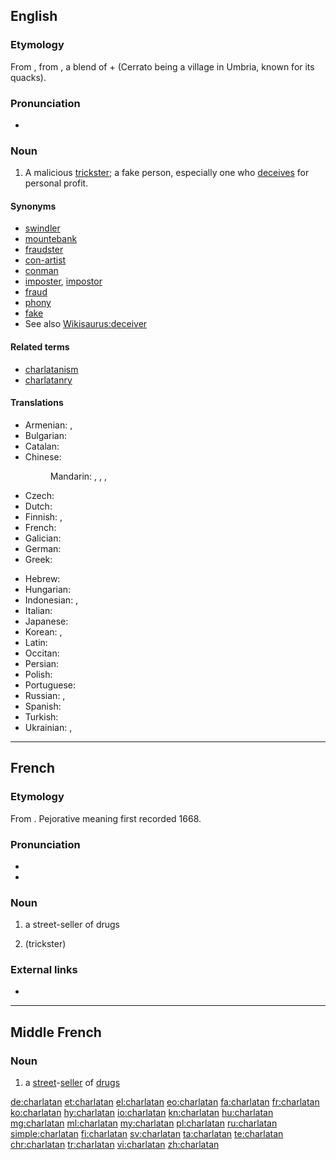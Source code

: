 {{also|charlatán}}
==English==
{{wikipedia}}

===Etymology===
From {{etyl|frm|en}} {{term|charlatan|lang=frm}}, from {{etyl|roa-oit|en}} {{term|ciarlatano||quack|lang=roa-oit}}, a blend of {{m|roa-oit|ciarlatore||chatterer}} + {{m|roa-oit|cerretano||hawker, quack|lit=native of Cerreto}} (Cerrato being a village in Umbria, known for its quacks).

===Pronunciation===
* {{a|US}} {{IPA|/ˈʃɑɹlətən/|lang=en}}

===Noun===
{{en-noun}}

# A malicious [[trickster]]; a fake person, especially one who [[deceive|deceives]] for personal profit.

====Synonyms====
* [[swindler]]
* [[mountebank]]
* [[fraudster]]
* [[con-artist]]
* [[conman]]
* [[imposter]], [[impostor]]
* [[fraud]]
* [[phony]]
* [[fake]]
* See also [[Wikisaurus:deceiver]]

====Related terms====
* [[charlatanism]]
* [[charlatanry]]

====Translations====
{{trans-top|malicious trickster}}
* Armenian: {{t|hy|ընդվայրաբան}}, {{t|hy|շառլատան}}
* Bulgarian: {{t+|bg|шарлата́нин|m}}
* Catalan: {{t+|ca|xarlatà|m}}
* Chinese:
*: Mandarin: {{t|cmn|騙子|sc=Hani}}, {{t+|cmn|骗子|tr=piànzǐ|sc=Hani}}, {{qualifier|quack}} {{t|cmn|庸醫|sc=Hani}}, {{t+|cmn|庸医|tr=yōngyī|sc=Hani}}
* Czech: {{t+|cs|šarlatán|m}}
* Dutch: {{t|nl|charlatan|m}}
* Finnish: {{t+|fi|huijari}}, {{t+|fi|puoskari}}
* French: {{t+|fr|charlatan|m}}
* Galician: {{t|gl|charlatán|m}}
* German: {{t+|de|Scharlatan|m}}
* Greek: {{t+|el|αγύρτης|m}}
{{trans-mid}}
* Hebrew: {{t+|he|שרלטן|m|tr=šarletan}}
* Hungarian: {{t+|hu|sarlatán}}
* Indonesian: {{t+|id|penipu}}, {{t+|id|dukun}}
* Italian: {{t+|it|ciarlatano|m}}
* Japanese: {{t|ja|薮医者|tr=yabuisha|sc=Jpan}}
* Korean: {{t+|ko|사기꾼|sc=Hani}}, {{t|ko|허풍선이|sc=Hani}}
* Latin: {{t|la|magus}}
* Occitan: {{t|oc|charlatan|m}}
* Persian: {{t+|fa|شارلاتان|tr=šârlâtân|sc=fa-Arab}}
* Polish: {{t|pl|szarlatan|m}}
* Portuguese: {{t+|pt|charlatão|m}}
* Russian: {{t+|ru|шарлата́н|m}}, {{t|ru|шарлата́нка|f}}
* Spanish: {{t+|es|charlatán|m}}
* Turkish: {{t+|tr|şarlatan}}
* Ukrainian: {{t+|uk|дури́світ|m|sc=Cyrl}}, {{t|uk|пройди́світ|m|sc=Cyrl}}
{{trans-bottom}}

----

==French==

===Etymology===
From {{etyl|it|fr}}. Pejorative meaning first recorded 1668.

===Pronunciation===
* {{IPA|/ʃaʁ.la.tɑ̃/|lang=fr}}
* {{audio|Fr-charlatan.ogg|charlatan|lang=fr}}

===Noun===
{{fr-noun|m|f=charlatane}}

# {{context|dated|lang=fr}} a street-seller of drugs
# {{l|en|charlatan}} (trickster)

===External links===
* {{R:TLFi}}

----

==Middle French==

===Noun===
{{frm-noun|m}}

# a [[street]]-[[seller]] of [[drug]]s

[[de:charlatan]]
[[et:charlatan]]
[[el:charlatan]]
[[eo:charlatan]]
[[fa:charlatan]]
[[fr:charlatan]]
[[ko:charlatan]]
[[hy:charlatan]]
[[io:charlatan]]
[[kn:charlatan]]
[[hu:charlatan]]
[[mg:charlatan]]
[[ml:charlatan]]
[[my:charlatan]]
[[pl:charlatan]]
[[ru:charlatan]]
[[simple:charlatan]]
[[fi:charlatan]]
[[sv:charlatan]]
[[ta:charlatan]]
[[te:charlatan]]
[[chr:charlatan]]
[[tr:charlatan]]
[[vi:charlatan]]
[[zh:charlatan]]